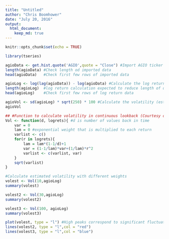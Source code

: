 ```yaml
---
title: "Untitled"
author: "Chris Boomhower"
date: "July 20, 2016"
output:
  html_document:
    keep_md: true
---
```


```r
knitr::opts_chunk$set(echo = TRUE)
```


```r
library(tseries)

agioData <- get.hist.quote('AGIO',quote = "Close") #Import AGIO ticker data
length(agioData) #Check length od imported data
head(agioData)   #Check first few rows of imported data

agioLog <- log(lag(agioData)) - log(agioData) #Calculate the log returns of this data set
length(agioLog)  #log return calculation expected to reduce length of data by 1 due to subtraction
head(agioLog)    #Check first few rows of log return data

agioVol <- sd(agioLog) * sqrt(250) * 100 #Calculate the volatility (estimate for overall volatility of AGIO); roughly 250 trading days in a year and multiply by 100 for percentage
agioVol

## #Function to calculate volatility in continuous lookback (Courtesy of Dr. McGee)
Vol <- function(d, logrets){ #d is number of values back in time
    var = 0
    lam = 0 #exponential weight that is multiplied to each return
    varlist <- c()
    for(r in logrets){
        lam = lam*(1-1/d)+1
        var = (1-1/lam)*var+(1/lam)*r^2
        varlist <- c(varlist, var)
    }
    sqrt(varlist)
}

#Calculate estimated volatility with different weights
volest <- Vol(10,agioLog)
summary(volest)

volest2 <- Vol(30,agioLog)
summary(volest2)

volest3 <- Vol(100, agioLog)
summary(volest3)

plot(volest, type = "l") #High peaks correspond to significant fluctuations in AGIO at that time
lines(volest2, type = "l",col = "red")
lines(volest3, type = "l",col = "blue")

```
